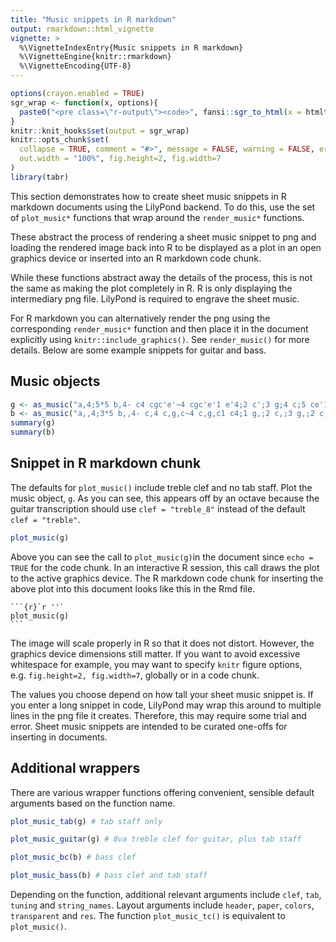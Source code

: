 ```yaml
---
title: "Music snippets in R markdown"
output: rmarkdown::html_vignette
vignette: >
  %\VignetteIndexEntry{Music snippets in R markdown}
  %\VignetteEngine{knitr::rmarkdown}
  %\VignetteEncoding{UTF-8}
---
```


```r
options(crayon.enabled = TRUE)
sgr_wrap <- function(x, options){
  paste0("<pre class=\"r-output\"><code>", fansi::sgr_to_html(x = htmltools::htmlEscape(x)), "</code></pre>")
}
knitr::knit_hooks$set(output = sgr_wrap)
knitr::opts_chunk$set(
  collapse = TRUE, comment = "#>", message = FALSE, warning = FALSE, error = FALSE, tidy = FALSE, 
  out.width = "100%", fig.height=2, fig.width=7
)
library(tabr)
```

This section demonstrates how to create sheet music snippets in R markdown documents using the LilyPond backend. To do this, use the set of `plot_music*` functions that wrap around the `render_music*` functions.

These abstract the process of rendering a sheet music snippet to png and loading the rendered image back into R to be displayed as a plot in an open graphics device or inserted into an R markdown code chunk.

While these functions abstract away the details of the process, this is not the same as making the plot completely in R. R is only displaying the intermediary png file. LilyPond is required to engrave the sheet music.

For R markdown you can alternatively render the png using the corresponding `render_music*` function and then place it in the document explicitly using `knitr::include_graphics()`. See `render_music()` for more details. Below are some example snippets for guitar and bass.

## Music objects

```r
g <- as_music("a,4;5*5 b,4- c4 cgc'e'~4 cgc'e'1 e'4;2 c';3 g;4 c;5 ce'1;51")
b <- as_music("a,,4;3*5 b,,4- c,4 c,g,c~4 c,g,c1 c4;1 g,;2 c,;3 g,;2 c,c1;31")
summary(g)
summary(b)
```

## Snippet in R markdown chunk

The defaults for `plot_music()` include treble clef and no tab staff. Plot the music object, `g`. As you can see, this appears off by an octave because the guitar transcription should use `clef = "treble_8"` instead of the default `clef = "treble"`.

```r
plot_music(g)
```

Above you can see the call to `plot_music(g)`in the document since `echo = TRUE` for the code chunk. In an interactive R session, this call draws the plot to the active graphics device. The R markdown code chunk for inserting the above plot into this document looks like this in the Rmd file.

````
```{r}`r ''`
plot_music(g)
```
````

The image will scale properly in R so that it does not distort. However, the graphics device dimensions still matter. If you want to avoid excessive whitespace for example, you may want to specify `knitr` figure options, e.g. `fig.height=2, fig.width=7`, globally or in a code chunk.

The values you choose depend on how tall your sheet music snippet is. If you enter a long snippet in code, LilyPond may wrap this around to multiple lines in the png file it creates. Therefore, this may require some trial and error. Sheet music snippets are intended to be curated one-offs for inserting in documents.

## Additional wrappers

There are various wrapper functions offering convenient, sensible default arguments based on the function name.

```r
plot_music_tab(g) # tab staff only
```

```r
plot_music_guitar(g) # 8va treble clef for guitar, plus tab staff
```

```r
plot_music_bc(b) # bass clef
```

```r
plot_music_bass(b) # bass clef and tab staff
```

Depending on the function, additional relevant arguments include `clef`, `tab`, `tuning` and `string_names`. Layout arguments include `header`, `paper`, `colors`, `transparent` and `res`. The function `plot_music_tc()` is equivalent to `plot_music()`.
